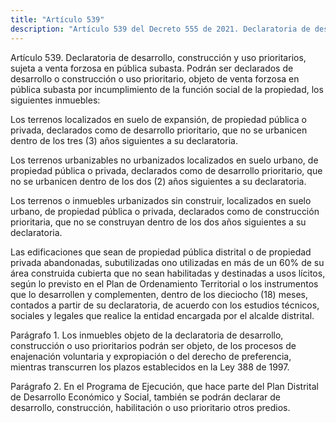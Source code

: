 ```yaml
---
title: "Artículo 539"
description: "Artículo 539 del Decreto 555 de 2021. Declaratoria de desarrollo, construcción y uso prioritarios, sujeta a venta forzosa en pública su..."
---
```


Artículo 539. Declaratoria de desarrollo, construcción y uso prioritarios, sujeta a venta forzosa en pública subasta. Podrán ser declarados de desarrollo o construcción o uso prioritario, objeto de venta forzosa en pública subasta por incumplimiento de la función social de la propiedad, los siguientes inmuebles:
 
Los terrenos localizados en suelo de expansión, de propiedad pública o privada, declarados como de desarrollo prioritario, que no se urbanicen dentro de los tres (3) años siguientes a su declaratoria.
 
Los terrenos urbanizables no urbanizados localizados en suelo urbano, de propiedad pública o privada, declarados como de desarrollo prioritario, que no se urbanicen dentro de los dos (2) años siguientes a su declaratoria.
 
Los terrenos o inmuebles urbanizados sin construir, localizados en suelo urbano, de propiedad pública o privada, declarados como de construcción prioritaria, que no se construyan dentro de los dos años siguientes a su declaratoria.
 
Las edificaciones que sean de propiedad pública distrital o de propiedad privada abandonadas, subutilizadas ono utilizadas en más de un 60% de su área construida cubierta que no sean habilitadas y destinadas a usos lícitos, según lo previsto en el Plan de Ordenamiento Territorial o los instrumentos que lo desarrollen y complementen, dentro de los dieciocho (18) meses, contados a partir de su declaratoria, de acuerdo con los estudios técnicos, sociales y legales que realice la entidad encargada por el alcalde distrital.
 
Parágrafo 1. Los inmuebles objeto de la declaratoria de desarrollo, construcción o uso prioritarios podrán ser objeto, de los procesos de enajenación voluntaria y expropiación o del derecho de preferencia, mientras transcurren los plazos establecidos en la Ley 388 de 1997.
 
Parágrafo 2. En el Programa de Ejecución, que hace parte del Plan Distrital de Desarrollo Económico y Social, también se podrán declarar de desarrollo, construcción, habilitación o uso prioritario otros predios.